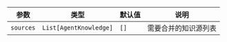| 参数 | 类型 | 默认值 | 说明 |
| --- | --- | --- | --- |
| `sources` | `List[AgentKnowledge]` | `[]` | 需要合并的知识源列表 |